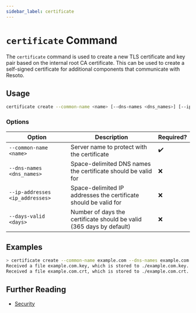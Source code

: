 ```yaml
---
sidebar_label: certificate
---
```


# `certificate` Command

The `certificate` command is used to create a new TLS certificate and key pair based on the internal root CA certificate. This can be used to create a self-signed certificate for additional components that communicate with Resoto.

## Usage

```bash
certificate create --common-name <name> [--dns-names <dns_names>] [--ip-addresses <ip_addresses>] [--days-valid <days>]
```

### Options

| Option                          | Description                                                          | Required? |
| ------------------------------- | -------------------------------------------------------------------- | --------- |
| `--common-name <name>`          | Server name to protect with the certificate                          | ✔️        |
| `--dns-names <dns_names>`       | Space-delimited DNS names the certificate should be valid for        | ❌        |
| `--ip-addresses <ip_addresses>` | Space-delimited IP addresses the certificate should be valid for     | ❌        |
| `--days-valid <days>`           | Number of days the certificate should be valid (365 days by default) | ❌        |

## Examples

```bash title="Chunking with size of 2"
> certificate create --common-name example.com --dns-names example.com *.example.com --days-valid 365
​Received a file example.com.key, which is stored to ./example.com.key.
​Received a file example.com.crt, which is stored to ./example.com.crt.
```

## Further Reading

- [Security](../security.mdx)
